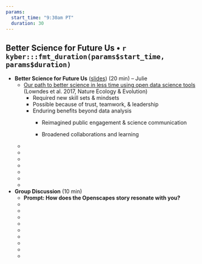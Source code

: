 ```yaml
---
params:
  start_time: "9:30am PT"
  duration: 30
---
```


## Better Science for Future Us • `r kyber:::fmt_duration(params$start_time, params$duration)`

-   **Better Science for Future Us** ([slides](https://cawaterboards-my.sharepoint.com/:b:/r/personal/anna_holder_waterboards_ca_gov/Documents/Documents/01_OIMA/Openscapes/2023%20SWRCB/Meeting%20Materials%20%5B2023-swrcb%5D/Week%201_%20Better%20Science%20for%20Future%20Us.pdf?csf=1&web=1&e=kjHWxa)) (20 min) – Julie
    -   [Our path to better science in less time using open data science tools](https://www.nature.com/articles/s41559-017-0160) (Lowndes et al. 2017, Nature Ecology & Evolution) 
        -   Required new skill sets & mindsets
        -   Possible because of trust, teamwork, & leadership
        -   Enduring benefits beyond data analysis
            -   Reimagined public engagement & science communication

            -   Broadened collaborations and learning
    -   
    -   
    -   
    -   
    -   
    -   
    -   
-   **Group Discussion** (10 min) 
    -   **Prompt: How does the Openscapes story resonate with you?**
    -   
    -   
    -   ‎
    -   
    -   
    -   
    -   ‎
    -   
    -   

